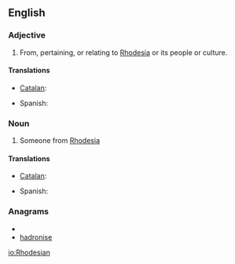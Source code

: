 ==English==

===Adjective===
{{en-adj|-}}

# From, pertaining, or relating to [[Rhodesia]] or its people or culture.

====Translations====
{{trans-top|from Rhodesia}}
* [[Catalan]]: {{t|ca|rhodesià|m}}
{{trans-mid}}
* Spanish: {{t|es|rodesiano|m}}
{{trans-bottom}}

===Noun===
{{en-noun}}

# Someone from [[Rhodesia]]

====Translations====
{{trans-top|Someone from Rhodesia}}
* [[Catalan]]: {{t|ca|rhodesià|m}}
{{trans-mid}}
* Spanish: {{t|es|rodesiano|m}}
{{trans-bottom}}

===Anagrams===
* {{alphagram|adehinors}}
* [[hadronise#English|hadronise]]

[[io:Rhodesian]]